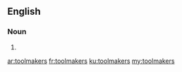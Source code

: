==English==

===Noun===
{{head|en}}

# {{plural of|toolmaker}}

[[ar:toolmakers]]
[[fr:toolmakers]]
[[ku:toolmakers]]
[[my:toolmakers]]